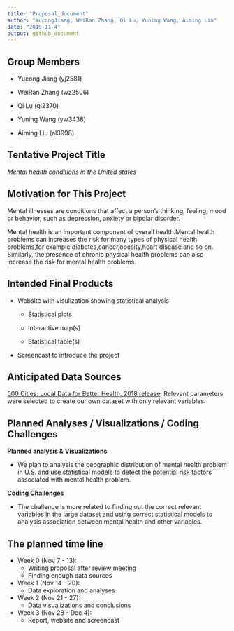 ```yaml
---
title: "Proposal_document"
author: "YucongJiang, WeiRan Zhang, Qi Lu, Yuning Wang, Aiming Liu"
date: "2019-11-4"
output: github_document
---
```



## Group Members

* Yucong Jiang (yj2581)

* WeiRan Zhang (wz2506)

* Qi Lu (ql2370)

* Yuning Wang (yw3438)

* Aiming Liu (al3998)

## Tentative Project Title
 
 *Mental health conditions in the United states*

## Motivation for This Project
  
  Mental illnesses are conditions that affect a person’s thinking, feeling, mood or behavior, such as depression, anxiety or bipolar disorder.  
  
  Mental health is an important component of overall health.Mental health problems can increases the risk for many types of physical health problems,for example diabetes,cancer,obesity,heart disease and so on. Similarly, the presence of chronic physical health problems can also increase the risk for mental health problems.

## Intended Final Products

 + Website with visulization showing statistical analysis
 
    - Statistical plots
  
    - Interactive map(s)
  
    - Statistical table(s)

 + Screencast to introduce the project

## Anticipated Data Sources

[500 Cities: Local Data for Better Health, 2018 release](https://chronicdata.cdc.gov/500-Cities/500-Cities-Local-Data-for-Better-Health-2018-relea/6vp6-wxuq/data). Relevant parameters were selected to create our own dataset with only relevant variables.

## Planned Analyses / Visualizations / Coding Challenges

**Planned analysis & Visualizations**

 + We plan to analysis the geographic distribution of mental health problem in U.S. and use statistical models to detect the potential risk factors associated with mental health problem.

**Coding Challenges**
 
 + The challenge is more related to finding out the correct relevant variables in the large dataset and using correct statistical models to analysis association between mental health and other variables.


## The planned time line

* Week 0 (Nov 7 - 13): 
    + Writing proposal after review meeting 
    + Finding enough data sources
  
* Week 1 (Nov 14 - 20):
    + Data exploration and analyses
  
* Week 2 (Nov 21 - 27):
    + Data visualizations and conclusions
    
* Week 3 (Nov 28 - Dec 4):
    + Report, website and screencast

